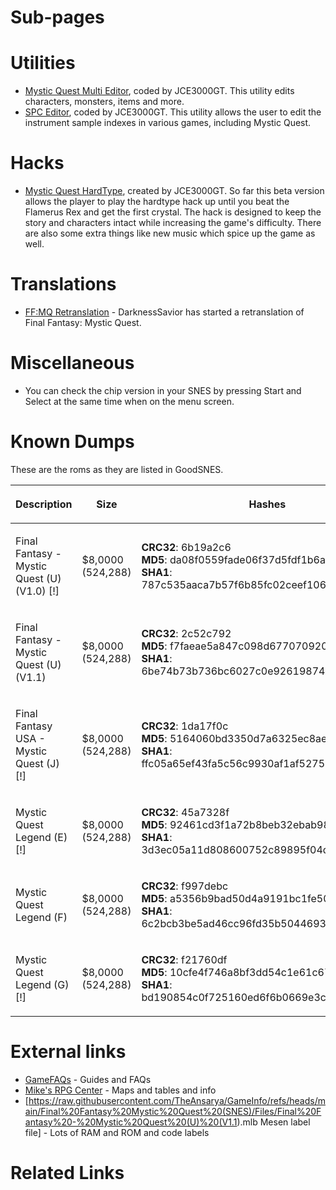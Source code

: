 {{Bob
| bobscreen= Final_Fantasy_Mystic_Quest_Title_(animated).gif
| aka= Final Fantasy USA Mystic Quest (JP), Mystic Quest Legend (EU)
| developer= Square
| publishers= {{publisher|Squaresoft}} (US), {{publisher|Square}} (JP), {{publisher|Nintendo}} (EU)
| system= SNES
| usa= {{date|1992|October|5}}
| japan= {{date|1993|September|10|nocat=true}}
| europe= {{date|1993|nocat=true}}
| tcrf=Final Fantasy: Mystic Quest
}}
{{SNES
|title = Final Fantasy Mystic Quest
|image = [[File:Final_Fantasy_Mystic_Quest_Title_(animated).gif|center]]
|name = FF MYSTIC QUEST
|company = Square
|header = None
|bank = LoROM
|interleaved = No
|sram = 8 KiB
|type = Normal + Batt
|rom = 512 KiB
|country = USA
|video = NTSC
|romspeed = 200ns (SlowROM)
|revision = 1.0
|checksum = Good 0x4CDE
|crc32 = 6B19A2C6
|game = Final Fantasy Mystic Quest
}}

=Sub-pages=

{{namespaces}}
{{subpage|SRAM map}}
{{subpage|Values}}

=Utilities=

* [https://www.romhack.ing/utilities/369/ Mystic Quest Multi Editor], coded by JCE3000GT. This utility edits characters, monsters, items and more.
* [http://www.jce3000gt.com/spc_editor.php SPC Editor], coded by JCE3000GT. This utility allows the user to edit the instrument sample indexes in various games, including Mystic Quest.

=Hacks=

* [http://www.jce3000gt.com/mqht.php Mystic Quest HardType], created by JCE3000GT. So far this beta version allows the player to play the hardtype hack up until you beat the Flamerus Rex and get the first crystal. The hack is designed to keep the story and characters intact while increasing the game's difficulty. There are also some extra things like new music which spice up the game as well.

=Translations=

* [https://www.romhack.ing/trans/1172/ FF:MQ Retranslation] - DarknessSavior has started a retranslation of Final Fantasy: Mystic Quest.

=Miscellaneous=

* You can check the chip version in your SNES by pressing Start and Select at the same time when on the menu screen.

=Known Dumps=

These are the roms as they are listed in GoodSNES.

{| class="wikitable"
|-
!  Description  !!  Size  !!  Hashes
|-
|  Final Fantasy - Mystic Quest (U) (V1.0) [!]  ||  $8,0000 (524,288)  ||  '''CRC32''': 6b19a2c6<br />'''MD5''': da08f0559fade06f37d5fdf1b6a6d92e<br />'''SHA1''': 787c535aaca7b57f6b85fc02ceef106f7fe5ea59
|-
|  Final Fantasy - Mystic Quest (U) (V1.1)  ||  $8,0000 (524,288)  ||  '''CRC32''': 2c52c792<br />'''MD5''': f7faeae5a847c098d677070920769ca2<br />'''SHA1''': 6be74b73b736bc6027c0e92619874da7c498bed0
|-
|  Final Fantasy USA - Mystic Quest (J) [!]  ||  $8,0000 (524,288)  ||  '''CRC32''': 1da17f0c<br />'''MD5''': 5164060bd3350d7a6325ec8ae80bba54<br />'''SHA1''': ffc05a65ef43fa5c56c9930af1af527509c1ae05
|-
|  Mystic Quest Legend (E) [!]  ||  $8,0000 (524,288)  ||  '''CRC32''': 45a7328f<br />'''MD5''': 92461cd3f1a72b8beb32ebab98057b76<br />'''SHA1''': 3d3ec05a11d808600752c89895f04d5213e532b6
|-
|  Mystic Quest Legend (F)  ||  $8,0000 (524,288)  ||  '''CRC32''': f997debc<br />'''MD5''': a5356b9bad50d4a9191bc1fe50316b5b<br />'''SHA1''': 6c2bcb3be5ad46cc96fd35b50446931fc046a167
|-
|  Mystic Quest Legend (G) [!]  ||  $8,0000 (524,288)  ||  '''CRC32''': f21760df<br />'''MD5''': 10cfe4f746a8bf3dd54c1e61c67f61d1<br />'''SHA1''': bd190854c0f725160ed6f6b0669e3cdd2308ccca
|}

=External links=

* [https://gamefaqs.gamespot.com/snes/532476-final-fantasy-mystic-quest/faqs GameFAQs] - Guides and FAQs
* [https://mikesrpgcenter.com/ffmq/index.html Mike's RPG Center] - Maps and tables and info
* [https://raw.githubusercontent.com/TheAnsarya/GameInfo/refs/heads/main/Final%20Fantasy%20Mystic%20Quest%20(SNES)/Files/Final%20Fantasy%20-%20Mystic%20Quest%20(U)%20(V1.1).mlb Mesen label file] - Lots of RAM and ROM and code labels

=Related Links=

{{Final Fantasy series}}

